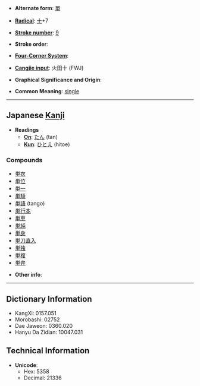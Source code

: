* '''Alternate form''': [[單]]

* '''[[Wiktionary:Chinese radical index| Radical]]''': [[Wiktionary:Chinese radical index 十|十]]+7

* '''[[Wiktionary:Chinese total strokes index|Stroke number]]''': [[Wiktionary:Chinese total strokes index 9|9]]

* '''Stroke order''': 

* '''[[Wiktionary:Chinese four corner index|Four-Corner System]]''': 

* '''[[Wiktionary:Chinese Cangjie index|Cangjie input]]''': 火田十 (FWJ)

* '''Graphical Significance and Origin''': 

* '''Common Meaning''': [[single]]

----

== Japanese [[Kanji]] ==

* '''Readings'''
** '''[[On]]''': [[たん]] (tan)
** '''[[Kun]]''': [[ひとえ]] (hitoe)

===Compounds===
*[[単衣]]
*[[単位]]
*[[単一]]
*[[単騎]]
*[[単語]] (tango)
*[[単行本]]
*[[単車]]
*[[単純]]
*[[単身]]
*[[単刀直入]]
*[[単独]]
*[[単複]]
*[[単弁]]

* '''Other info''':  

----

== Dictionary Information ==

* KangXi: 0157.051
* Morobashi: 02752
* Dae Jaweon: 0360.020
* Hanyu Da Zidian: 10047.031

== Technical Information ==

* '''Unicode''':
** Hex: 5358
** Decimal: 21336